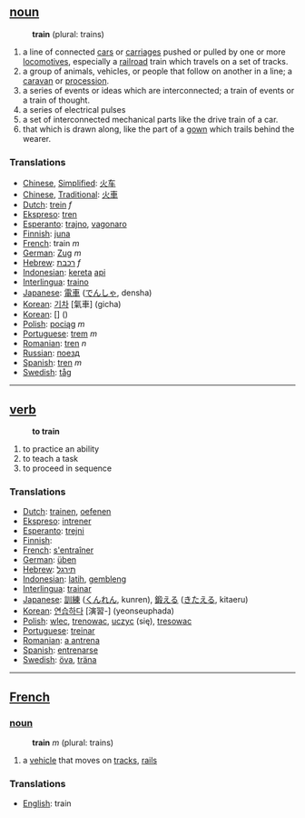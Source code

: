 == [[noun]] ==
:'''train''' (plural: trains)
#a line of connected [[car]]s or [[carriage]]s pushed or pulled by one or more [[locomotive]]s, especially a [[railroad]] train which travels on a set of tracks.
#a group of animals, vehicles, or people that follow on another in a line; a [[caravan]] or [[procession]].
#a series of events or ideas which are interconnected; a train of events or a train of thought.
#a series of electrical pulses
#a set of interconnected mechanical parts like the drive train of a car.
#that which is drawn along, like the part of a [[gown]] which trails behind the wearer.

=== Translations ===
*[[Chinese]], [[Simplified]]: [[火车]]
*[[Chinese]], [[Traditional]]: [[火車]]
*[[Dutch]]: [[trein]] ''f''
*[[Ekspreso]]: [[tren]]
*[[Esperanto]]: [[trajno]], [[vagonaro]]
*[[Finnish]]: [[juna]]
*[[French]]: train ''m''
*[[German]]: [[Zug]] ''m''
*[[Hebrew]]: [[רכבת]] ''f''
*[[Indonesian]]: [[kereta]] [[api]]
*[[Interlingua]]: [[traino]]
*[[Japanese]]: [[電車]] ([[でんしゃ]], densha)
*[[Korean]]: [[기차]] [氣車] (gicha)
*[[Korean]]: [[]] [] ()
*[[Polish]]: [[pociąg]] ''m''
*[[Portuguese]]: [[trem]] ''m''
*[[Romanian]]: [[tren]] ''n''
*[[Russian]]: [[поезд]]
*[[Spanish]]: [[tren]] ''m''
*[[Swedish]]: [[tåg]] 

----

== [[verb]] ==
:'''to train'''
# to practice an ability
# to teach a task
# to proceed in sequence

=== Translations ===
*[[Dutch]]: [[trainen]], [[oefenen]]
*[[Ekspreso]]: [[intrener]]
*[[Esperanto]]: [[trejni]]
*[[Finnish]]: [[]]
*[[French]]: [[s'entraîner]]
*[[German]]: [[üben]]
*[[Hebrew]]: [[תירגל]]
*[[Indonesian]]: [[latih]], [[gembleng]]
*[[Interlingua]]: [[trainar]]
*[[Japanese]]: [[訓練]] ([[くんれん]], kunren), [[鍛える]] ([[きたえる]], kitaeru)
*[[Korean]]: [[연습하다]] [演習-] (yeonseuphada)
*[[Polish]]: [[wlec]], [[trenowac]], [[uczyc]] (się), [[tresowac]]
*[[Portuguese]]: [[treinar]]
*[[Romanian]]: [[antrena|a antrena]]
*[[Spanish]]: [[entrenarse]]
*[[Swedish]]: [[öva]], [[träna]]

----

==[[French]]==
=== [[noun]] ===
:'''train''' ''m'' (plural: trains)
# a [[vehicle]] that moves on [[track]]s, [[rail]]s

=== Translations ===
*[[English]]: train